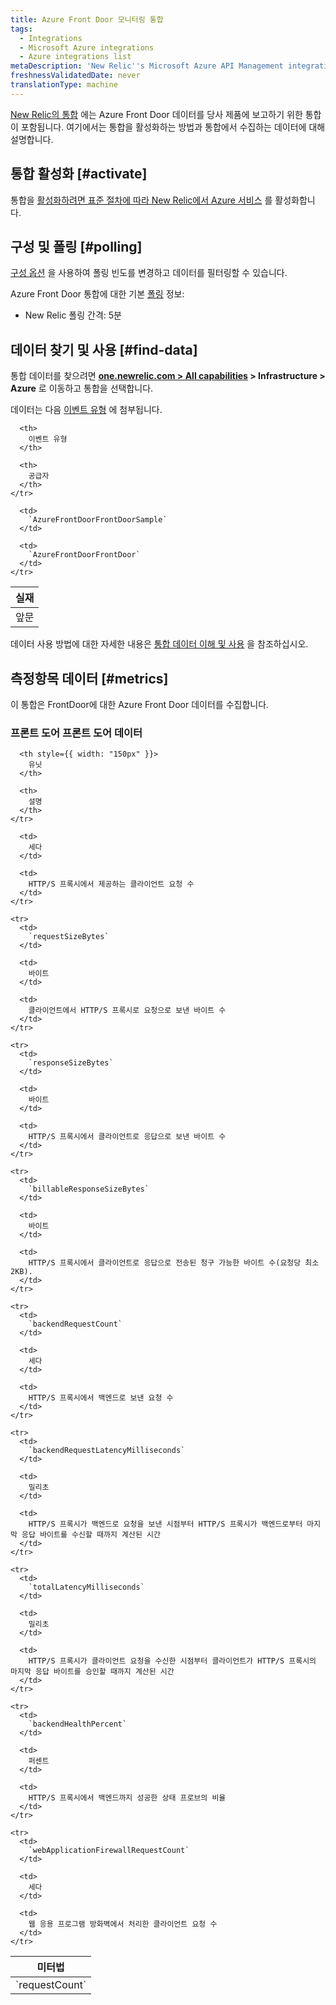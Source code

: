 ```yaml
---
title: Azure Front Door 모니터링 통합
tags:
  - Integrations
  - Microsoft Azure integrations
  - Azure integrations list
metaDescription: 'New Relic''s Microsoft Azure API Management integration: how to install it, configure it, and understand the data it reports.'
freshnessValidatedDate: never
translationType: machine
---
```


[New Relic의 통합](/docs/infrastructure/integrations-getting-started/getting-started/introduction-infrastructure-integrations) 에는 Azure Front Door 데이터를 당사 제품에 보고하기 위한 통합이 포함됩니다. 여기에서는 통합을 활성화하는 방법과 통합에서 수집하는 데이터에 대해 설명합니다.

## 통합 활성화 [#activate]

통합을 [활성화하려면 표준 절차에 따라 New Relic에서 Azure 서비스](/docs/infrastructure/microsoft-azure-integrations/getting-started/activate-azure-integrations) 를 활성화합니다.

## 구성 및 폴링 [#polling]

[구성 옵션](/docs/integrations/new-relic-integrations/getting-started/configure-polling-frequency-data-collection-cloud-integrations) 을 사용하여 폴링 빈도를 변경하고 데이터를 필터링할 수 있습니다.

Azure Front Door 통합에 대한 기본 [폴링](/docs/infrastructure/microsoft-azure-integrations/getting-started/azure-integration-polling) 정보:

* New Relic 폴링 간격: 5분

## 데이터 찾기 및 사용 [#find-data]

통합 데이터를 찾으려면 **[one.newrelic.com > All capabilities](https://one.newrelic.com/all-capabilities) > Infrastructure > Azure** 로 이동하고 통합을 선택합니다.

데이터는 다음 [이벤트 유형](/docs/data-apis/understand-data/new-relic-data-types/#event-data) 에 첨부됩니다.

<table>
  <thead>
    <tr>
      <th>
        실재
      </th>

      <th>
        이벤트 유형
      </th>

      <th>
        공급자
      </th>
    </tr>
  </thead>

  <tbody>
    <tr>
      <td>
        앞문
      </td>

      <td>
        `AzureFrontDoorFrontDoorSample`
      </td>

      <td>
        `AzureFrontDoorFrontDoor`
      </td>
    </tr>
  </tbody>
</table>

데이터 사용 방법에 대한 자세한 내용은 [통합 데이터 이해 및 사용](/docs/infrastructure/integrations/find-use-infrastructure-integration-data) 을 참조하십시오.

## 측정항목 데이터 [#metrics]

이 통합은 FrontDoor에 대한 Azure Front Door 데이터를 수집합니다.

### 프론트 도어 프론트 도어 데이터

<table>
  <thead>
    <tr>
      <th style={{ width: "275px" }}>
        미터법
      </th>

      <th style={{ width: "150px" }}>
        유닛
      </th>

      <th>
        설명
      </th>
    </tr>
  </thead>

  <tbody>
    <tr>
      <td>
        `requestCount`
      </td>

      <td>
        세다
      </td>

      <td>
        HTTP/S 프록시에서 제공하는 클라이언트 요청 수
      </td>
    </tr>

    <tr>
      <td>
        `requestSizeBytes`
      </td>

      <td>
        바이트
      </td>

      <td>
        클라이언트에서 HTTP/S 프록시로 요청으로 보낸 바이트 수
      </td>
    </tr>

    <tr>
      <td>
        `responseSizeBytes`
      </td>

      <td>
        바이트
      </td>

      <td>
        HTTP/S 프록시에서 클라이언트로 응답으로 보낸 바이트 수
      </td>
    </tr>

    <tr>
      <td>
        `billableResponseSizeBytes`
      </td>

      <td>
        바이트
      </td>

      <td>
        HTTP/S 프록시에서 클라이언트로 응답으로 전송된 청구 가능한 바이트 수(요청당 최소 2KB).
      </td>
    </tr>

    <tr>
      <td>
        `backendRequestCount`
      </td>

      <td>
        세다
      </td>

      <td>
        HTTP/S 프록시에서 백엔드로 보낸 요청 수
      </td>
    </tr>

    <tr>
      <td>
        `backendRequestLatencyMilliseconds`
      </td>

      <td>
        밀리초
      </td>

      <td>
        HTTP/S 프록시가 백엔드로 요청을 보낸 시점부터 HTTP/S 프록시가 백엔드로부터 마지막 응답 바이트를 수신할 때까지 계산된 시간
      </td>
    </tr>

    <tr>
      <td>
        `totalLatencyMilliseconds`
      </td>

      <td>
        밀리초
      </td>

      <td>
        HTTP/S 프록시가 클라이언트 요청을 수신한 시점부터 클라이언트가 HTTP/S 프록시의 마지막 응답 바이트를 승인할 때까지 계산된 시간
      </td>
    </tr>

    <tr>
      <td>
        `backendHealthPercent`
      </td>

      <td>
        퍼센트
      </td>

      <td>
        HTTP/S 프록시에서 백엔드까지 성공한 상태 프로브의 비율
      </td>
    </tr>

    <tr>
      <td>
        `webApplicationFirewallRequestCount`
      </td>

      <td>
        세다
      </td>

      <td>
        웹 응용 프로그램 방화벽에서 처리한 클라이언트 요청 수
      </td>
    </tr>
  </tbody>
</table>